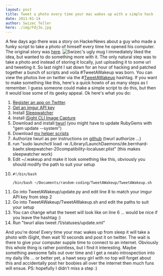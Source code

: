 ```yaml
---
layout: post
title: Tweet a photo every time your mac wakes up with a simple hack
date: 2011-01-14
author: Swizec Teller
hero: ./img/Fdj3o.jpg
---
```


A few days ago there was a story on HackerNews about a guy who made a funky script to take a photo of himself every time he opened his computer. The original story was [here](http://benjamin-meyer-home.blogspot.com/2011/01/1-10-photos-every-day-starting-in-2006.html). ![](./img/Fdj3o.jpg "Swizec's ugly mug") I immediately liked the idea, but wanted to do something more with it. The only natural step was to take a photo and instead of storing it locally, just uploading it to some url and tweeting it. So last night I sat down for an hour of hacking and patched together a bunch of scripts and voila #TweetAWakeup was born. You can view the photos live on twitter via the #[TweetAWakeup](http://twitter.com/#!/search?q=%23TweetAWakeup) hashtag. If you want to make something like this, here's a quick howto of as many steps as I remember. I guess someone could make a simple script to do this, but then it would lose some of its geeky appeal. Ok here's what you do:

1.  [Register an app on Twitter](http://dev.twitter.com/apps/new).
2.  [Get an imgur API key](http://imgur.com/register/api_anon)
3.  Install [Sleepwatcher](http://www.bernhard-baehr.de/)
4.  Install [iSight CLI Image Capture](http://www.intergalactic.de/pages/iSight.html)
5.  Download and install [twurl](https://github.com/marcel/twurl) (you might have to update RubyGems with "gem update --system")
6.  Download [my helper scripts](https://github.com/Swizec/random-coding/tree/TweetAWakeup)
7.  Authorize twurl as per instructions on [github](https://github.com/marcel/twurl) (twurl authorize ...)
8.  run "sudo launchctl load -w /Library/LaunchDaemons/de.bernhard-baehr.sleepwatcher-20compatibility-localuser.plist" (this makes sleepwatcher work)
9.  Edit ~/.wakeup and make it look something like this, obviously you should modify the path to suit your setup
10.     #!/bin/bash

        /bin/bash ~/Documents/random-coding/TweetAWakeup/TweetAWakeup.sh
11. Go into TweetAWakeup/update.py and edit line 8 to match your imgur API key from step 2
12. Go into TweetAWakeup/TweetAWakeup.sh and edit the paths to suit your setup
13. You can change what the tweet will look like on line 6 ... would be nice if you leave the hashtag :)
14. Run "twurl alias tweet /1/statuses/update.xml"

And you're done! Every time your mac wakes up from sleep it will take a photo with iSight, then wait 10 seconds and post it on twitter. The wait is there to give your computer supple time to connect to an internet. Obviously this whole thing is rather pointless, but I find it interesting. Maybe something awesome falls out over time and I get a neato introspection into my daily life ... or better yet, a hawt sexy girl with no top will forget about this and accidentally post her boobies all over the internet then much funs will ensue. PS: hopefully I didn't miss a step :)
